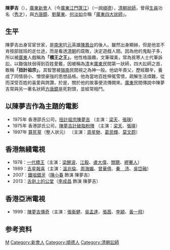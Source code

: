 {{Otheruses|鐵咀銀牙|subject=一位清朝人物|other=一套無綫電視的電視劇}}
{{unreferenced|time=2018-08-24T15:08:44+00:00}}

'''陳夢吉'''（{{bd|1820年||1888年||}}），[[廣東|廣東]][[新會|新會]]人（今[[廣東|廣東]][[江門|江門]][[蓬江|蓬江]]）（一說[[順德|順德]]），[[清朝|清朝]][[狀師|狀師]]，曾得[[生員|生員]]功名（[[秀才|秀才]]），與[[方唐鏡|方唐鏡]]、[[劉華東|劉華東]]、[[何淡如|何淡如]]合稱「[[廣東四大狀師|廣東四大狀師]]」。

==生平==
陳夢吉出身官宦世家，是[[南宋|南宋]]抗[[元|元]]英雄[[陳鳳台|陳鳳台]]的後人。雖然出身顯赫，但是他並不肯按部就班的走仕途，而是看透[[清朝|清朝]]的腐敗，決定遊戲人間。因為他的鬼點子多，所以被[[廣東|廣東]]人戲稱為'''「橋王之王」'''。他性格諧趣，文筆璨美，常為貧寒人士代筆訴訟，以鋤強扶弱得到百姓愛戴，因被稱為[[清|清]]末[[廣東|廣東]]民間第一狀師，四大訟師之首，敢稱'''「扭計祖宗」'''，其智慧被[[嶺南|嶺南]]民間視之為神一般。他幼年喪父，歷經艱辛，養成了同情弱小、憎恨豪強的思想品格。他為當地百姓伸冤雪憤，疏解生活煩難，從而深受百姓的喜愛與誇讚，於是，關於他的故事便流傳開來。[[廣東|廣東]]民間傳說中陳夢吉常與另一著名狀師[[方唐鏡|方唐鏡]]是死對頭，並經常相鬥。

==以陳夢吉作為主題的電影==
*1975年 香港邵氏公司，[[扭計祖宗陳夢吉|扭計祖宗陳夢吉]] （主演：[[梁天_(香港)|梁天]]、[[張瑛|張瑛]]）
*1975年 香港邵氏公司，[[陳夢吉計破脂粉陣|陳夢吉計破脂粉陣]] （主演：[[梁天_(香港)|梁天]]、[[張瑛|張瑛]]）
*1997年 [[算死草|算死草]]（整人狀元） （主演：[[周星馳|周星馳]]、[[葛民輝|葛民輝]]、[[莫文蔚|莫文蔚]]）

==香港無綫電視==
*1978：[[一代橋王|一代橋王]]（主演：[[梁醒波|梁醒波]]、[[江毅|江毅]]、[[盧大偉_(香港)|盧大偉]]、[[關聰|關聰]]、[[繆騫人|繆騫人]]）
*1989：[[吉星報喜|吉星報喜]]（主演：[[溫兆倫|溫兆倫]]、[[周海媚|周海媚]]、[[曾華倩|曾華倩]]、[[秦沛|秦　沛]]、[[吳岱融|吳岱融]]）
*2007：[[鐵咀銀牙|鐵咀銀牙]]（[[陳小春|陳小春]] 飾演 陳夢吉）
*2013：[[舌劍上的公堂|舌劍上的公堂]]（[[李成昌|李成昌]] 飾演 陳夢吉）

==香港亞洲電視==
*1999：[[陳夢吉傳奇|陳夢吉傳奇]]（主演：[[張衞健|張衞健]]、[[吳孟達|吳孟達]]、[[張茜|張茜]]、[[李穎|李穎]]、[[黃一飛|黃一飛]]）

== 参考资料 ==
{{reflist}}

{{Authority control}}
{{DEFAULTSORT:C}}
[[Category:陈姓|M]]
[[Category:新會人|Category:新會人]]
[[Category:順德人|Category:順德人]]
[[Category:清朝訟師|Category:清朝訟師]]

{{清朝人物小作品}}